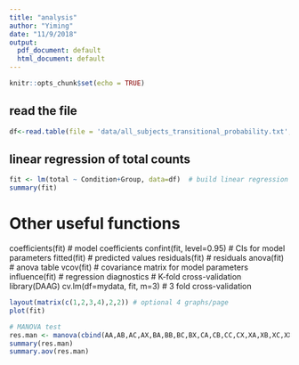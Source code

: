 ```yaml
---
title: "analysis"
author: "Yiming"
date: "11/9/2018"
output:
  pdf_document: default
  html_document: default
---
```


```r
knitr::opts_chunk$set(echo = TRUE)
```

## read the file
```r
df<-read.table(file = 'data/all_subjects_transitional_probability.txt', header = TRUE)
```

## linear regression of total counts
```r
fit <- lm(total ~ Condition+Group, data=df)  # build linear regression model on full data
summary(fit)
```

# Other useful functions 
coefficients(fit) # model coefficients
confint(fit, level=0.95) # CIs for model parameters 
fitted(fit) # predicted values
residuals(fit) # residuals
anova(fit) # anova table 
vcov(fit) # covariance matrix for model parameters 
influence(fit) # regression diagnostics
# K-fold cross-validation
library(DAAG)
cv.lm(df=mydata, fit, m=3) # 3 fold cross-validation

```r
layout(matrix(c(1,2,3,4),2,2)) # optional 4 graphs/page 
plot(fit)
```


```r
# MANOVA test
res.man <- manova(cbind(AA,AB,AC,AX,BA,BB,BC,BX,CA,CB,CC,CX,XA,XB,XC,XX) ~ Condition+Group, data = df)
summary(res.man)
summary.aov(res.man)
```